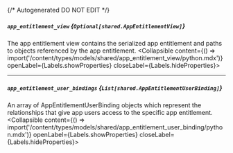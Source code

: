 {/* Autogenerated DO NOT EDIT  */}

##### `app_entitlement_view` *{`Optional[shared.AppEntitlementView]`}*
The app entitlement view contains the serialized app entitlement and paths to objects referenced by the app entitlement.
<Collapsible content={() => import('/content/types/models/shared/app_entitlement_view/python.mdx')} openLabel={Labels.showProperties} closeLabel={Labels.hideProperties}>
</Collapsible>

---
##### `app_entitlement_user_bindings` *{`List[shared.AppEntitlementUserBinding]`}*
An array of AppEntitlementUserBinding objects which represent the relationships that give app users access to the specific app entitlement.
<Collapsible content={() => import('/content/types/models/shared/app_entitlement_user_binding/python.mdx')} openLabel={Labels.showProperties} closeLabel={Labels.hideProperties}>
</Collapsible>


